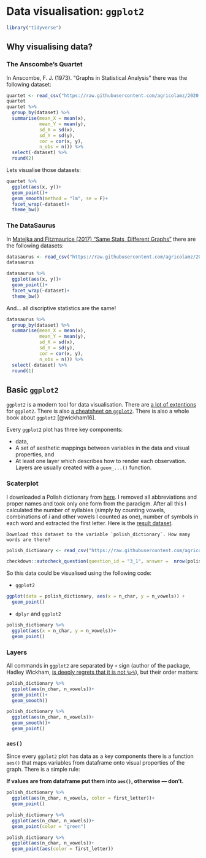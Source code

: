# Data visualisation: `ggplot2` {#ggplot2}

```r
library("tidyverse")
```

## Why visualising data?
### The Anscombe’s Quartet
In Anscombe, F. J. (1973). "Graphs in Statistical Analysis" there was the following dataset:

```r
quartet <- read_csv("https://raw.githubusercontent.com/agricolamz/2020.02_Naumburg_R/master/data/anscombe.csv")
quartet
quartet %>% 
  group_by(dataset) %>% 
  summarise(mean_X = mean(x),
            mean_Y = mean(y),
            sd_X = sd(x),
            sd_Y = sd(y),
            cor = cor(x, y),
            n_obs = n()) %>% 
  select(-dataset) %>% 
  round(2)
```

Lets visualise those datasets:

```r
quartet %>% 
  ggplot(aes(x, y))+
  geom_point()+
  geom_smooth(method = "lm", se = F)+
  facet_wrap(~dataset)+
  theme_bw()
```

### The DataSaurus
In [Matejka and Fitzmaurice (2017) "Same Stats, Different Graphs"](https://www.autodeskresearch.com/sites/default/files/SameStats-DifferentGraphs.pdf) there are the following datasets:

```r
datasaurus <- read_csv("https://raw.githubusercontent.com/agricolamz/2020.02_Naumburg_R/master/data/datasaurus.csv")
datasaurus
```

```r
datasaurus %>% 
  ggplot(aes(x, y))+
  geom_point()+
  facet_wrap(~dataset)+
  theme_bw()
```

And... all discriptive statistics are the same!

```r
datasaurus %>% 
  group_by(dataset) %>% 
  summarise(mean_X = mean(x),
            mean_Y = mean(y),
            sd_X = sd(x),
            sd_Y = sd(y),
            cor = cor(x, y),
            n_obs = n()) %>% 
  select(-dataset) %>% 
  round(1)
```

## Basic `ggplot2`

`ggplot2` is a modern tool for data visualisation. There are [a lot of extentions](http://www.ggplot2-exts.org/gallery/) for `ggplot2`. There is also [a cheatsheet on `ggplot2`](https://github.com/rstudio/cheatsheets/raw/master/data-visualization-2.1.pdf). There is also a whole book about `ggplot2` [@wickham16].

Every `ggplot2` plot has three key components:

* data,
* A set of aesthetic mappings between variables in the data and visual properties, and
* At least one layer which describes how to render each observation. Layers
are usually created with a `geom_...()` function.

### Scaterplot

I downloaded a Polish dictionary from [here](https://sjp.pl/slownik/odmiany/). I removed all abbreviations and proper names and took only one form from the paradigm. After all this I calculated the number of syllables (simply by counting vowels, combinations of *i* and other vowels I counted as one), number of symbols in each word and extracted the first letter. Here is the [result dataset](https://raw.githubusercontent.com/agricolamz/2020.02_Naumburg_R/master/data/polish_dictionary.csv).

```block
Download this dataset to the variable `polish_dictionary`. How many words are there?
```

```r
polish_dictionary <- read_csv("https://raw.githubusercontent.com/agricolamz/2020.02_Naumburg_R/master/data/polish_dictionary.csv")
```


```r
checkdown::autocheck_question(question_id = "3_1", answer =  nrow(polish_dictionary))
```

So this data could be visualised using the following code:

* `ggplot2`
```r
ggplot(data = polish_dictionary, aes(x = n_char, y = n_vowels)) +
  geom_point()
```

* `dplyr` and `ggplot2`
```r
polish_dictionary %>%
  ggplot(aes(x = n_char, y = n_vowels))+
  geom_point()
```

### Layers

All commands in `ggplot2` are separated by `+` sign (author of the package, Hadley Wickham, [is deeply regrets that it is not `%>%`](https://www.youtube.com/watch?v=vYwXMnC03I4)), but their order matters:

```r
polish_dictionary %>%
  ggplot(aes(n_char, n_vowels))+
  geom_point()+
  geom_smooth()
```

```r
polish_dictionary %>%
  ggplot(aes(n_char, n_vowels))+
  geom_smooth()+
  geom_point()
```

### `aes()`

Since every `ggplot2` plot has data as a key components there is a function `aes()` that maps variables from dataframe onto visual properties of the graph. There is a simple rule:

**If values are from dataframe put them into `aes()`, otherwise --- don't.**

```r
polish_dictionary %>%
  ggplot(aes(n_char, n_vowels, color = first_letter))+
  geom_point()
```

```r
polish_dictionary %>%
  ggplot(aes(n_char, n_vowels))+
  geom_point(color = "green")
```

```r
polish_dictionary %>%
  ggplot(aes(n_char, n_vowels))+
  geom_point(aes(color = first_letter))
```

